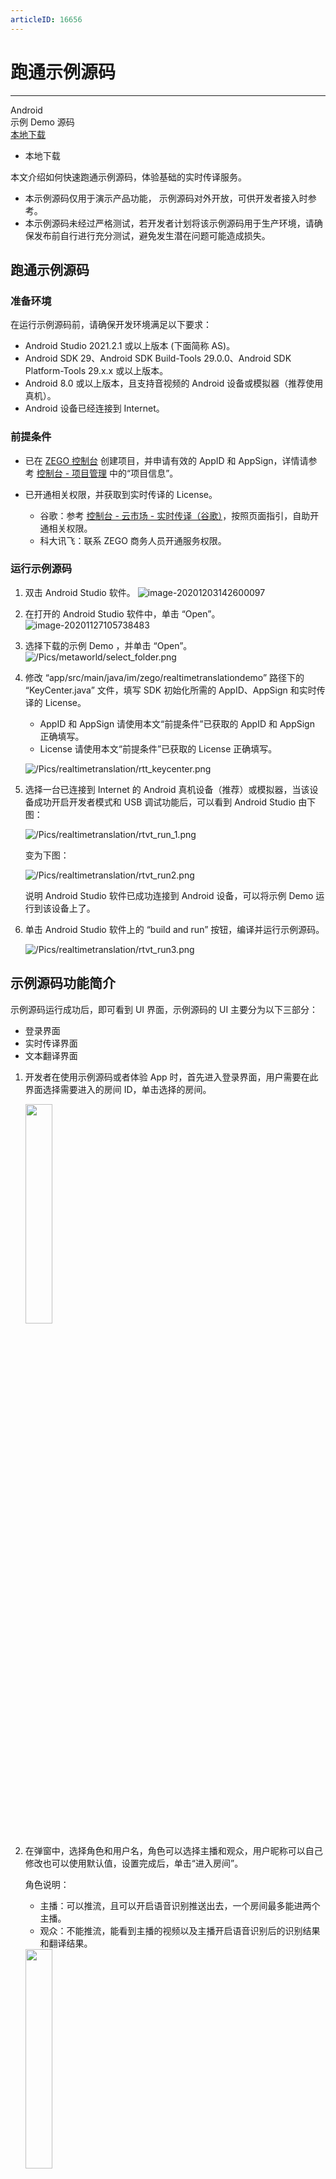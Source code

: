 ```yaml
---
articleID: 16656
---
```

# 跑通示例源码

- - -

<div class="download-area">
  <div class="sdk-download-item-wrapper">
    <div class="sdk-fun">Android</div>
    <div class="download-title">示例 Demo 源码</div>
    <div class="download-selector">
      <div class="download-select-wrapper" style="padding-right: 0;">
        <a class="download-target-btn" href="https://storage.zego.im/zegorealtimetranslation/Android/SourceCode/ZegoRealtimeTranslationDemo.zip" target="_blank">本地下载</a>
        <ul class="download-dropdown-list">
          <li data-href="https://storage.zego.im/zegorealtimetranslation/Android/SourceCode/ZegoRealtimeTranslationDemo.zip"
            class="dropdown-option">
            本地下载
          </li>
        </ul>
      </div>
    </div>
  </div>
</div>


本文介绍如何快速跑通示例源码，体验基础的实时传译服务。

<div class="mk-warning">

- 本示例源码仅用于演示产品功能， 示例源码对外开放，可供开发者接入时参考。
- 本示例源码未经过严格测试，若开发者计划将该示例源码用于生产环境，请确保发布前自行进行充分测试，避免发生潜在问题可能造成损失。
</div>


## 跑通示例源码

### 准备环境

在运行示例源码前，请确保开发环境满足以下要求：

- Android Studio  2021.2.1 或以上版本 (下面简称 AS)。
- Android SDK 29、Android SDK Build-Tools 29.0.0、Android SDK Platform-Tools 29.x.x 或以上版本。
- Android 8.0 或以上版本，且支持音视频的 Android 设备或模拟器（推荐使用真机）。
- Android 设备已经连接到 Internet。

### 前提条件 

- 已在 [ZEGO 控制台](https://console.zego.im) 创建项目，并申请有效的 AppID 和 AppSign，详情请参考 [控制台 - 项目管理](/console/project-info) 中的“项目信息”。
- 已开通相关权限，并获取到实时传译的 License。

    - 谷歌：参考 [控制台 - 云市场 - 实时传译（谷歌）](#18971)，按照页面指引，自助开通相关权限。
    - 科大讯飞：联系 ZEGO 商务人员开通服务权限。


### 运行示例源码

1. 双击 Android Studio 软件。
![image-20201203142600097](/Pics/GoClass/Android/image-20201203142600097.png)

2. 在打开的 Android Studio 软件中，单击 “Open”。
![image-20201127105738483](/Pics/metaworld/as_open_project.png)

3. 选择下载的示例 Demo ，并单击 “Open”。
![/Pics/metaworld/select_folder.png](/Pics/realtimetranslation/rtt_open_proj.png)

4. 修改 “app/src/main/java/im/zego/realtimetranslationdemo” 路径下的 “KeyCenter.java” 文件，填写 SDK 初始化所需的 AppID、AppSign 和实时传译的 License。

    <div class="mk-hint">

    - AppID 和 AppSign 请使用本文“前提条件”已获取的 AppID 和 AppSign 正确填写。
    - License 请使用本文“前提条件”已获取的 License 正确填写。</div>

    ![/Pics/realtimetranslation/rtt_keycenter.png](/Pics/realtimetranslation/rtt_keycenter.png)

5. 选择一台已连接到 Internet 的 Android 真机设备（推荐）或模拟器，当该设备成功开启开发者模式和 USB 调试功能后，可以看到 Android Studio 由下图：

    ![/Pics/realtimetranslation/rtvt_run_1.png](/Pics/realtimetranslation/rtvt_run_1.png)

    变为下图：

    ![/Pics/realtimetranslation/rtvt_run2.png](/Pics/realtimetranslation/rtvt_run2.png)

    说明 Android Studio 软件已成功连接到 Android 设备，可以将示例 Demo 运行到该设备上了。

6. 单击 Android Studio 软件上的 “build and run” 按钮，编译并运行示例源码。

    ![/Pics/realtimetranslation/rtvt_run3.png](/Pics/realtimetranslation/rtvt_run3.png)

## 示例源码功能简介

示例源码运行成功后，即可看到 UI 界面，示例源码的 UI 主要分为以下三部分：

- 登录界面
- 实时传译界面
- 文本翻译界面

1. 开发者在使用示例源码或者体验 App 时，首先进入登录界面，用户需要在此界面选择需要进入的房间 ID，单击选择的房间。   

    <img src="/Pics/realtimetranslation/rtvt_room_list.png" width="30%">

2. 在弹窗中，选择角色和用户名，角色可以选择主播和观众，用户昵称可以自己修改也可以使用默认值，设置完成后，单击“进入房间”。

    <div class="mk-hint">

    角色说明：
    - 主播：可以推流，且可以开启语音识别推送出去，一个房间最多能进两个主播。
    - 观众：不能推流，能看到主播的视频以及主播开启语音识别后的识别结果和翻译结果。
    </div>

    <img src="/Pics/realtimetranslation/rtvt_role_select.png" width="30%">

3. 进入房间后，即可进入实时传译界面。如果角色选择的是主播，进入实时传译界面后，可以根据需要选择语音识别服务提供商和翻译服务提供商，还可以设置识别语音，以及要实时传译的目标语言。

    <div class="mk-hint">

    - 语音识别文本翻译开关：控制是否翻译语言识别的文本到目标语言，默认开启。
    - 文本翻译中间结果开关：控制语音识别的中间结果是否也要翻译，默认中间结果也会进行翻译，但会导致翻译的请求量增加，且计费也会随之增加。示例源码中默认会开启，但不建议开启。
    </div>
    
    <img src="/Pics/realtimetranslation/rtvt_main_scene.png" width="30%">

4. 参数设置完成后，单击"开启实时语音识别", 即可启动实时传译，识别结果和翻译结果会在两个框中显示出来。
5. 切换到文本翻译的界面，可以在此界面进行纯文本的翻译，选择好翻译提供商，源语言和目标语言，单击"开始文本翻译"即可。
<img src="/Pics/realtimetranslation/rtvt_trans.png" width="30%">
